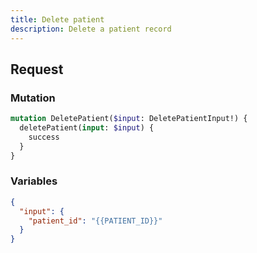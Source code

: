```yaml
---
title: Delete patient
description: Delete a patient record
---
```


## Request

### Mutation

```graphql
mutation DeletePatient($input: DeletePatientInput!) {
  deletePatient(input: $input) {
    success
  }
}
```

### Variables

```json
{
  "input": {
    "patient_id": "{{PATIENT_ID}}"
  }
}
```
